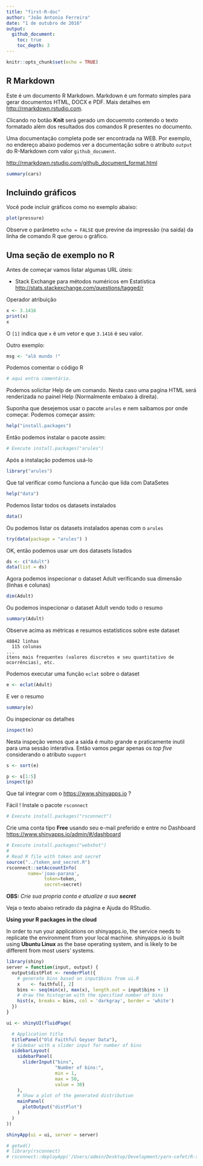 ```yaml
---
title: "first-R-doc"
author: "João Antonio Ferreira"
date: "1 de outubro de 2016"
output:
  github_document:
    toc: true
    toc_depth: 3
---
```


```r
knitr::opts_chunk$set(echo = TRUE)
```

## R Markdown

Este é um documento R Markdown. Markdown é um formato simples para gerar documentos HTML, DOCX e PDF. Mais detalhes em [http://rmarkdown.rstudio.com](http://rmarkdown.rstudio.com).

Clicando no botão **Knit** será gerado um docuemnto contendo o texto formatado além dos resultados dos comandos R presentes no documento.

Uma documentação completa pode ser encontrada na WEB. Por exemplo, no endereço abaixo podemos ver a documentação sobre o atributo `output`  do R-Markdown com valor `github_document`. 

[http://rmarkdown.rstudio.com/github_document_format.html](http://rmarkdown.rstudio.com/github_document_format.html)

```r
summary(cars)
```

## Incluindo gráficos

Você pode incluir gráficos como no exemplo abaixo:

```r
plot(pressure)
```

Observe o parâmetro `echo = FALSE` que previne da impressão (na saida) da linha de comando R que gerou o gráfico.

## Uma seção de exemplo no R

Antes de começar vamos listar algumas URL úteis:

* Stack Exchange para métodos numéricos em Estatística [http://stats.stackexchange.com/questions/tagged/r](http://stats.stackexchange.com/questions/tagged/r)


Operador atribuição

```r
x <- 3.1416
print(x)
x
```

O `[1]` indica que `x` é um vetor e que `3.1416` é seu valor.

Outro exemplo:

```r
msg <- "alô mundo !"
```

Podemos comentar o código R

```r
# aqui entra comentário.
```

Podemos solicitar Help de um comando. Nesta caso uma pagina HTML será renderizada no painel Help (Normalmente embaixo à direita).

Suponha que desejemos usar o pacote `arules` e nem saibamos por onde começar. Podemos começar assim:

```r
help("install.packages")
```

Então podemos instalar o pacote assim:

```r
# Execute install.packages("arules")
```

Após a instalação podemos usá-lo

```r
library("arules")
```

Que tal verificar como funciona a funcão que lida com DataSetes

```r
help("data")
```

Podemos listar todos os datasets instalados

```r
data()
```


Ou podemos listar os datasets instalados apenas com o `arules` 

```r
try(data(package = "arules") )
```

OK, então podemos usar um dos datasets listados
```r
ds <- c("Adult")
data(list = ds)
```

Agora podemos inspecionar o dataset Adult verificando sua dimensão (linhas e colunas)

```r
dim(Adult)
```

Ou podemos inspecionar o dataset Adult vendo todo o resumo

```r
summary(Adult)
```

Observe acima as métricas e resumos estatísticos sobre este dataset

```
48842 linhas
  115 colunas
...
ítens mais frequentes (valores discretos e seu quantitativo de ocorrências), etc.
``` 

Podemos executar uma função `eclat` sobre o dataset

```r
e <- eclat(Adult)
```

E ver o resumo

```r
summary(e)
```

Ou inspecionar os detalhes

```r
inspect(e)
```

Nesta inspeção vemos que a saida é muito grande e praticamente inutil para uma sessão interativa. Então vamos pegar apenas os _top five_ considerando o atributo `support`

```r
s <- sort(e)
```

```r
p <- s[1:5]
inspect(p)
```


Que tal integrar com o  [https://www.shinyapps.io](https://www.shinyapps.io) ?

Fácil ! Instale o pacote `rsconnect`

```r
# Execute install.packages("rsconnect")
```

Crie uma conta tipo **Free** usando seu e-mail preferido e entre no Dashboard [https://www.shinyapps.io/admin/#/dashboard](https://www.shinyapps.io/admin/#/dashboard)


```r
# Execute install.packages("webshot")
#
# Read R file with token and secret 
source("../token_and_secret.R")
rsconnect::setAccountInfo(
        name='joao-parana',
			  token=token,
			  secret=secret)
```

**OBS:** _Crie sua propria conta e atualize a sua **secret**_

Veja o texto abaixo retirado da página e Ajuda do RStudio.

**Using your R packages in the cloud**

In order to run your applications on shinyapps.io, the service needs to replicate the environment from your local machine. shinyapps.io is built using **Ubuntu Linux** as the base operating system, and is likely to be different from most users’ systems.





```r
library(shiny)
server = function(input, output) {
  output$distPlot <- renderPlot({
    # generate bins based on input$bins from ui.R
    x    <- faithful[, 2]
    bins <- seq(min(x), max(x), length.out = input$bins + 1)
    # draw the histogram with the specified number of bins
    hist(x, breaks = bins, col = 'darkgray', border = 'white')
  })
}

ui <- shinyUI(fluidPage(

  # Application title
  titlePanel("Old Faithful Geyser Data"),
  # Sidebar with a slider input for number of bins
  sidebarLayout(
    sidebarPanel(
      sliderInput("bins",
                  "Number of bins:",
                  min = 1,
                  max = 50,
                  value = 30)
    ),
    # Show a plot of the generated distribution
    mainPanel(
      plotOutput("distPlot")
    )
  )
))

shinyApp(ui = ui, server = server)
```



```r
# getwd()
# library(rsconnect)
# rsconnect::deployApp('/Users/admin/Desktop/Development/yarn-cefet/R-studio-sessions/shinyApp')
```



```r

```




```r

```

